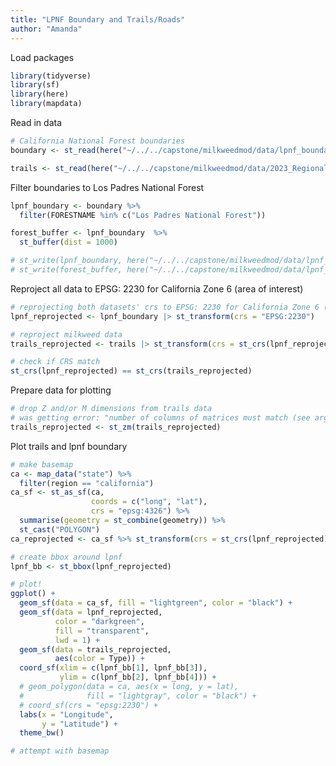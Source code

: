 ```yaml
---
title: "LPNF Boundary and Trails/Roads"
author: "Amanda"
---
```


Load packages
```r
library(tidyverse)
library(sf)
library(here)
library(mapdata)
```

Read in data
```r
# California National Forest boundaries
boundary <- st_read(here("~/../../capstone/milkweedmod/data/lpnf_boundary_data/S_USA_AdministrativeForest.gdb/"))

trails <- st_read(here("~/../../capstone/milkweedmod/data/2023_Regional_Trails_and_Roads_lines/2023_Regional_Trails_and_Roads_lines.shp"))
```

Filter boundaries to Los Padres National Forest
```r
lpnf_boundary <- boundary %>% 
  filter(FORESTNAME %in% c("Los Padres National Forest"))

forest_buffer <- lpnf_boundary  %>%
  st_buffer(dist = 1000)

# st_write(lpnf_boundary, here("~/../../capstone/milkweedmod/data/lpnf_boundary_data/lpnf_boundary.shp"))
# st_write(forest_buffer, here("~/../../capstone/milkweedmod/data/lpnf_boundary_data/lpnf_boundary_buffered/lpnf_boundary_buffered.shp"))
```

Reproject all data to EPSG: 2230 for California Zone 6 (area of interest) 
```r
# reprojecting both datasets' crs to EPSG: 2230 for California Zone 6 (area of interest) 
lpnf_reprojected <- lpnf_boundary |> st_transform(crs = "EPSG:2230")

# reproject milkweed data
trails_reprojected <- trails |> st_transform(crs = st_crs(lpnf_reprojected))

# check if CRS match
st_crs(lpnf_reprojected) == st_crs(trails_reprojected)
```

Prepare data for plotting
```r
# drop Z and/or M dimensions from trails data
# was getting error: "number of columns of matrices must match (see arg 9)"
trails_reprojected <- st_zm(trails_reprojected)
```

Plot trails and lpnf boundary
```r
# make basemap
ca <- map_data("state") %>% 
  filter(region == "california")
ca_sf <- st_as_sf(ca,
                  coords = c("long", "lat"),
                  crs = "epsg:4326") %>% 
  summarise(geometry = st_combine(geometry)) %>%
  st_cast("POLYGON")
ca_reprojected <- ca_sf %>% st_transform(crs = st_crs(lpnf_reprojected))

# create bbox around lpnf
lpnf_bb <- st_bbox(lpnf_reprojected)

# plot!
ggplot() +
  geom_sf(data = ca_sf, fill = "lightgreen", color = "black") +
  geom_sf(data = lpnf_reprojected,
          color = "darkgreen",
          fill = "transparent",
          lwd = 1) + 
  geom_sf(data = trails_reprojected,
          aes(color = Type)) +
  coord_sf(xlim = c(lpnf_bb[1], lpnf_bb[3]),
           ylim = c(lpnf_bb[2], lpnf_bb[4])) +
  # geom_polygon(data = ca, aes(x = long, y = lat),
  #              fill = "lightgray", color = "black") +
  # coord_sf(crs = "epsg:2230") +
  labs(x = "Longitude",
       y = "Latitude") +
  theme_bw()
```

```r
# attempt with basemap


```

